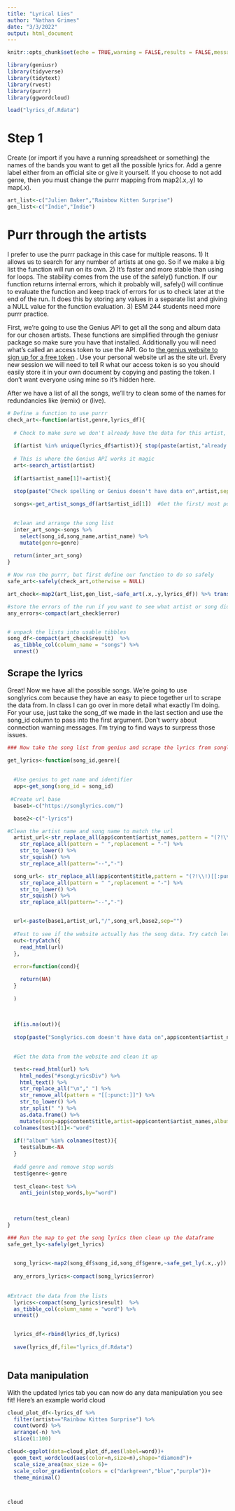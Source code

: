 ---
title: "Lyrical Lies"
author: "Nathan Grimes"
date: "3/3/2022"
output: html_document
---

```{r setup, include=FALSE}
knitr::opts_chunk$set(echo = TRUE,warning = FALSE,results = FALSE,message = FALSE)
```

```{r}
library(geniusr)
library(tidyverse)
library(tidytext)
library(rvest)
library(purrr)
library(ggwordcloud)

load("lyrics_df.Rdata")
```

# Step 1

Create (or import if you have a running spreadsheet or something) the names of the bands you want to get all the possible lyrics for. Add a genre label either from an official site or give it yourself. If you choose to not add genre, then you must change the purrr mapping from map2(.x,.y) to map(.x).

```{r}
art_list<-c("Julien Baker","Rainbow Kitten Surprise")
gen_list<-c("Indie","Indie")
```

# Purr through the artists

I prefer to use the purrr package in this case for multiple reasons. 1) It allows us to search for any number of artists at one go. So if we make a big list the function will run on its own.  2) It's faster and more stable than using for loops. The stability comes from the use of the safely() function. If our function returns internal errors, which it probably will, safely() will continue to evaluate the function and keep track of errors for us to check later at the end of the run.  It does this by storing any values in a separate list and giving a NULL value for the function evaluation.  3) ESM 244 students need more purrr practice.

First, we're going to use the Genius API to get all the song and album data for our chosen artists. These functions are simplified through the geniusr package so make sure you have that installed. Additionally you will need what's called an access token to use the API. Go to [the genius website to sign up for a free token]() . Use your personal website url as the site url. Every new session we will need to tell R what our access token is so you should easily store it in your own document by copying and pasting the token. I don't want everyone using mine so it's hidden here. 

After we have a list of all the songs, we'll try to clean some of the names for redundancies like (remix) or (live). 

```{r}
# Define a function to use purrr
check_art<-function(artist,genre,lyrics_df){
  
  # Check to make sure we don't already have the data for this artist, if we do create an error that we will keep track off
  
  if(artist %in% unique(lyrics_df$artist)){ stop(paste(artist,"already in lyric database. If updating change update=1",sep=" "))}
  
  # This is where the Genius API works it magic
  art<-search_artist(artist)
  
  if(art$artist_name[1]!=artist){
    
  stop(paste("Check spelling or Genius doesn't have data on",artist,sep=" "))}

  songs<-get_artist_songs_df(art$artist_id[1])  #Get the first/ most popular artist of that name (avoid other collaborations)

  
  #clean and arrange the song list
  inter_art_song<-songs %>% 
    select(song_id,song_name,artist_name) %>% 
    mutate(genre=genre)
  
  return(inter_art_song)
}
```


```{r}
# Now run the purrr, but first define our function to do so safely
safe_art<-safely(check_art,otherwise = NULL)

art_check<-map2(art_list,gen_list,~safe_art(.x,.y,lyrics_df)) %>% transpose()

#store the errors of the run if you want to see what artist or song didn't make it through
any_errors<-compact(art_check$error)


# unpack the lists into usable tibbles
song_df<-compact(art_check$result)  %>% 
  as_tibble_col(column_name = "songs") %>% 
  unnest()
```

## Scrape the lyrics

Great! Now we have all the possible songs. We're going to use songlyrics.com because they have an easy to piece together url to scrape the data from. In class I can go over in more detail what exactly I'm doing. For your use, just take the song_df we made in the last section and use the song_id column to pass into the first argument. Don't worry about connection warning messages. I'm trying to find ways to surpress those issues.

```{r}
### Now take the song list from genius and scrape the lyrics from songlyrics.com

get_lyrics<-function(song_id,genre){
  
  
  #Use genius to get name and identifier
  app<-get_song(song_id = song_id)
    
 #Create url base
  base1<-c("https://songlyrics.com/")

  base2<-c("-lyrics")

#Clean the artist name and song name to match the url
  artist_url<-str_replace_all(app$content$artist_names,pattern = "(?!\\!)[[:punct:]]",replacement = " ") %>% 
    str_replace_all(pattern = " ",replacement = "-") %>% 
    str_to_lower() %>% 
    str_squish() %>% 
    str_replace_all(pattern="--","-")

  song_url<- str_replace_all(app$content$title,pattern = "(?!\\!)[[:punct:]]",replacement = " ") %>% 
    str_replace_all(pattern = " ",replacement = "-") %>% 
    str_to_lower() %>% 
    str_squish() %>% 
    str_replace_all(pattern="--","-")


  url<-paste(base1,artist_url,"/",song_url,base2,sep="")
  
  #Test to see if the website actually has the song data. Try catch lets me define errors
  out<-tryCatch({
    read_html(url)
  },
  
  error=function(cond){

    return(NA)
  }
  
  )
  

 
  if(is.na(out)){
    
  stop(paste("Songlyrics.com doesn't have data on",app$content$artist_names,app$content$title,sep=" "))}  

  
  #Get the data from the website and clean it up

  test<-read_html(url) %>% 
    html_nodes("#songLyricsDiv") %>% 
    html_text() %>% 
    str_replace_all("\n"," ") %>% 
    str_remove_all(pattern = "[[:punct:]]") %>% 
    str_to_lower() %>% 
    str_split(" ") %>% 
    as.data.frame() %>% 
    mutate(song=app$content$title,artist=app$content$artist_names,album=app$content$album$name) #Add other names
  colnames(test)[1]<-"word"
  
  if(!"album" %in% colnames(test)){
    test$album<-NA
  }
  
  #add genre and remove stop words
  test$genre<-genre
  
  test_clean<-test %>% 
    anti_join(stop_words,by="word")
  

  
  return(test_clean)
}
```


```{r}
### Run the map to get the song lyrics then clean up the dataframe
safe_get_ly<-safely(get_lyrics)

 
  song_lyrics<-map2(song_df$song_id,song_df$genre,~safe_get_ly(.x,.y)) %>% transpose()
  
  any_errors_lyrics<-compact(song_lyrics$error)
  
  
#Extract the data from the lists  
  lyrics<-compact(song_lyrics$result)  %>% 
  as_tibble_col(column_name = "word") %>% 
  unnest()


  lyrics_df<-rbind(lyrics_df,lyrics)
  
  save(lyrics_df,file="lyrics_df.Rdata")
  
```

## Data manipulation

With the updated lyrics tab you can now do any data manipulation you see fit! Here's an example world cloud

```{r}

cloud_plot_df<-lyrics_df %>% 
  filter(artist=="Rainbow Kitten Surprise") %>% 
  count(word) %>% 
  arrange(-n) %>% 
  slice(1:100)

cloud<-ggplot(data=cloud_plot_df,aes(label=word))+
  geom_text_wordcloud(aes(color=n,size=n),shape="diamond")+
  scale_size_area(max_size = 6)+
  scale_color_gradientn(colors = c("darkgreen","blue","purple"))+
  theme_minimal()



cloud
```

